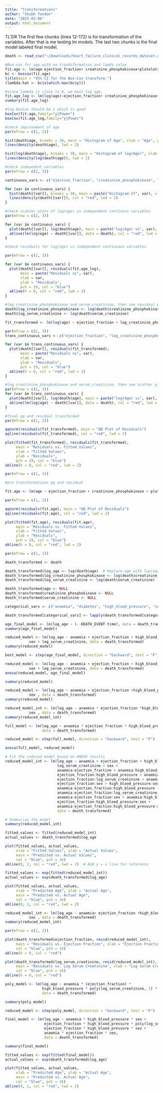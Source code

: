 ```yaml
---
title: "Transformations"
author: "Shubh Tandon"
date: "2025-03-06"
output: html_document
---
```


TL'DR
The first few chunks (lines 12-172) is for transformation of the variables.
After that is me testing lm models.
The last two chunks is the final model labeled final model.


```r
death <- read_csv("~/Downloads/heart_failure_clinical_records_dataset.csv")

#Box-cox for age with no trandsformation and lamda value
fit.age <- lm(age~ejection_fraction+ creatinine_phosphokinase+platelets+serum_creatinine+serum_sodium, data=death)
bc <- boxcox(fit.age)
title(main = "95% CI for the Box-Cox transform.")
(lambda.hat <- bc$x[which.max(bc$y)])
```

```r
#since lambda is close to 0, we must log age,
fit.age_log <- lm(log(age)~ejection_fraction+ creatinine_phosphokinase+ ejection_fraction+platelets+serum_creatinine+serum_sodium, data=death)
summary(fit.age_log)

#log boxCox should be 1 which is good
boxCox(fit.age,family="yjPower")
boxCox(fit.age_log,family="yjPower")

```

```r
#check improvement of age
par(mfrow = c(1, 2))

hist(death$age, breaks = 30, main = "Histogram of Age", xlab = "Age", probability = TRUE)
lines(density(death$age), lwd = 2)

hist(log(death$age), breaks = 30, main = "Histogram of log(Age)", xlab = "log(Age)", probability = TRUE)
lines(density(log(death$age)), lwd = 2)


```


```r
#check indepedent variables
par(mfrow = c(2, 3))

continuous_vars <- c("ejection_fraction", "creatinine_phosphokinase", "platelets", "serum_creatinine", "serum_sodium")

for (var in continuous_vars) {
  hist(death[[var]], breaks = 30, main = paste("Histogram of", var), xlab = var, probability = TRUE)
  lines(density(death[[var]]), col = "red", lwd = 2)
}


```


```r
#check scatter plots of log(age) vs independent continous variables
par(mfrow = c(2, 3))

for (var in continuous_vars) {
  plot(death[[var]], log(death$age), main = paste("log(Age) vs", var), xlab = var, ylab = "log(Age)", pch = 19, col = "blue")
  abline(lm(log(age) ~ death[[var]], data = death), col = "red", lwd = 2)
}

```
```r

#check residuals for log(age) vs independent continuous variables

par(mfrow = c(2, 3))

for (var in continuous_vars) {
  plot(death[[var]], residuals(fit.age_log), 
       main = paste("Residuals vs", var), 
       xlab = var, 
       ylab = "Residuals", 
       pch = 19, col = "blue")
  abline(h = 0, col = "red", lwd = 2)
}
```

```r
#log creatinine_phosphokinase and serum_creatinine, then see residual plots
death$log_creatinine_phosphokinase <- log(death$creatinine_phosphokinase)
death$log_serum_creatinine <- log(death$serum_creatinine)

fit_transformed <- lm(log(age) ~ ejection_fraction + log_creatinine_phosphokinase + platelets + log_serum_creatinine + serum_sodium, data = death)

par(mfrow = c(2, 3))
trans_continuous_vars <- c("ejection_fraction", "log_creatinine_phosphokinase", "platelets", "log_serum_creatinine", "serum_sodium")

for (var in trans_continuous_vars) {
  plot(death[[var]], residuals(fit_transformed), 
       main = paste("Residuals vs", var), 
       xlab = var, 
       ylab = "Residuals", 
       pch = 19, col = "blue")
  abline(h = 0, col = "red", lwd = 2)
}


```
```r
#log creatinine_phosphokinase and serum_creatinine, then see scatter plots
par(mfrow = c(2, 3))
for (var in trans_continuous_vars) {
  plot(death[[var]], log(death$age), main = paste("log(Age) vs", var), xlab = var, ylab = "log(Age)", pch = 19, col = "blue")
  abline(lm(log(age) ~ death[[var]], data = death), col = "red", lwd = 2)
}
```

```r
#final qq and residual transformed
par(mfrow = c(1, 2))

qqnorm(residuals(fit_transformed), main = "QQ Plot of Residuals")
qqline(residuals(fit_transformed), col = "red", lwd = 2)

plot(fitted(fit_transformed), residuals(fit_transformed), 
     main = "Residuals vs. Fitted Values", 
     xlab = "Fitted Values", 
     ylab = "Residuals", 
     pch = 19, col = "blue")
abline(h = 0, col = "red", lwd = 2)

par(mfrow = c(1, 1))

```

```r
#pre transformations qq and residual

fit.age <- lm(age ~ ejection_fraction + creatinine_phosphokinase + platelets + serum_creatinine + serum_sodium, data = death)

par(mfrow = c(1, 2))

qqnorm(residuals(fit.age), main = "QQ Plot of Residuals")
qqline(residuals(fit.age), col = "red", lwd = 2)

plot(fitted(fit.age), residuals(fit.age), 
     main = "Residuals vs. Fitted Values", 
     xlab = "Fitted Values", 
     ylab = "Residuals", 
     pch = 19, col = "blue")
abline(h = 0, col = "red", lwd = 2)

par(mfrow = c(1, 1))
```

```r
death_transformed <- death

death_transformed$log_age <- log(death$age)  # Replace age with log(age)
death_transformed$log_creatinine_phosphokinase <- log(death$creatinine_phosphokinase)
death_transformed$log_serum_creatinine <- log(death$serum_creatinine)

death_transformed$age <- NULL
death_transformed$creatinine_phosphokinase <- NULL
death_transformed$serum_creatinine <- NULL

categorical_vars <- c("anaemia", "diabetes", "high_blood_pressure", "sex", "smoking", "DEATH_EVENT")

death_transformed[categorical_vars] <- lapply(death_transformed[categorical_vars], as.factor)


```

```r
age_final_model <- lm(log_age ~ (.-DEATH_EVENT-time), data = death_transformed)
summary(age_final_model)
```


```r
reduced_model <- lm(log_age ~ anaemia + ejection_fraction + high_blood_pressure + 
           sex + log_serum_creatinine, data = death_transformed)
summary(reduced_model)

```
```r


best_model <- step(age_final_model, direction = "backward", test = "F")
```

```r
reduced_model <- lm(log_age ~ anaemia + ejection_fraction + high_blood_pressure + 
           sex + log_serum_creatinine, data = death_transformed)
anova(reduced_model, age_final_model)
```

```r
summary(reduced_model)
```

```r
reduced_model <- lm(log_age ~ anaemia + ejection_fraction +high_blood_pressure +log_serum_creatinine +
           sex , data = death_transformed)
summary(reduced_model)
```



```r
reduced_model_int <- lm(log_age ~ anaemia * ejection_fraction *high_blood_pressure *log_serum_creatinine *
           sex , data = death_transformed)
summary(reduced_model_int)
```
```r
full_model <- lm(log_age ~ anaemia * ejection_fraction * high_blood_pressure * log_serum_creatinine * sex, 
                 data = death_transformed)

reduced_model <- step(full_model, direction = "backward", test = "F")

anova(full_model, reduced_model)


```

```r
# Fit the reduced model based on ANOVA results
reduced_model_int <- lm(log_age ~ anaemia + ejection_fraction + high_blood_pressure + 
                        log_serum_creatinine + sex + 
                        anaemia:ejection_fraction + anaemia:high_blood_pressure + 
                        ejection_fraction:high_blood_pressure + anaemia:log_serum_creatinine + 
                        ejection_fraction:log_serum_creatinine + anaemia:sex + 
                        ejection_fraction:sex + high_blood_pressure:sex + 
                        anaemia:ejection_fraction:high_blood_pressure + 
                        anaemia:ejection_fraction:log_serum_creatinine + 
                        anaemia:ejection_fraction:sex + anaemia:high_blood_pressure:sex + 
                        ejection_fraction:high_blood_pressure:sex + 
                        anaemia:ejection_fraction:high_blood_pressure:sex, 
                        data = death_transformed)

# Summarize the model
summary(reduced_model_int)

```



```r
fitted_values <- fitted(reduced_model_int)
actual_values <- death_transformed$log_age

plot(fitted_values, actual_values, 
     xlab = "Fitted Values", ylab = "Actual Values", 
     main = "Predicted vs. Actual Values",
     col = "blue", pch = 16)
abline(0, 1, col = "red", lwd = 2)  # Add y = x line for reference

```
```r
fitted_values <- exp(fitted(reduced_model_int))
actual_values <- exp(death_transformed$log_age) 

plot(fitted_values, actual_values, 
     xlab = "Predicted Age", ylab = "Actual Age", 
     main = "Predicted vs. Actual Age",
     col = "blue", pch = 16)
abline(0, 1, col = "red", lwd = 2) 
```
```r
reduced_model_int <- lm(log_age ~ anaemia+ ejection_fraction +high_blood_pressure +log_serum_creatinine +
           sex , data = death_transformed)
summary(reduced_model_int)
```
```r
par(mfrow = c(2, 2))

plot(death_transformed$ejection_fraction, resid(reduced_model_int), 
     main = "Residuals vs. Ejection Fraction", xlab = "Ejection Fraction", ylab = "Residuals", 
     col = "blue", pch = 16)
abline(h = 0, col = "red")

plot(death_transformed$log_serum_creatinine, resid(reduced_model_int), 
     main = "Residuals vs. Log Serum Creatinine", xlab = "Log Serum Creatinine", ylab = "Residuals", 
     col = "blue", pch = 16)
abline(h = 0, col = "red")

```
```r
poly_model <- lm(log_age ~ anaemia * (ejection_fraction) *
                 high_blood_pressure * poly(log_serum_creatinine, 2) * sex, 
                 data = death_transformed)

summary(poly_model)

```

```r
reduced_model <- step(poly_model, direction = "backward", test = "F")

```

```r
final_model <- lm(log_age ~ anaemia * high_blood_pressure * sex + 
                  ejection_fraction * high_blood_pressure * poly(log_serum_creatinine, 2) + 
                  ejection_fraction * high_blood_pressure * sex + 
                  anaemia * ejection_fraction * sex, 
                  data = death_transformed)

summary(final_model)

```
```r
fitted_values <- exp(fitted(final_model))
actual_values <- exp(death_transformed$log_age) 

plot(fitted_values, actual_values, 
     xlab = "Predicted Age", ylab = "Actual Age", 
     main = "Predicted vs. Actual Age",
     col = "blue", pch = 16)
abline(0, 1, col = "red", lwd = 2) 

```



